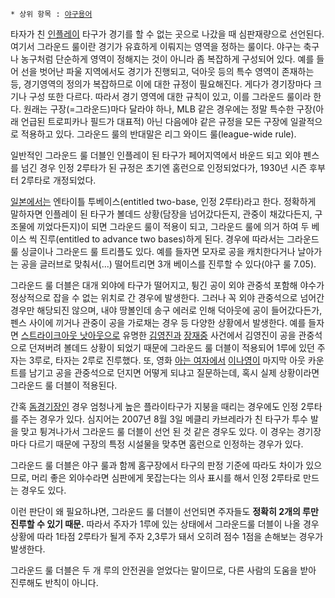  * 상위 항목 : [[야구용어]]

타자가 친 [[인플레이]] 타구가 경기를 할 수 없는 곳으로 나갔을 때 심판재량으로 선언된다. 여기서 그라운드 룰이란 경기가 유효하게 이뤄지는 영역을 정하는 룰이다. 야구는 축구나 농구처럼 단순하게 영역이 정해지는 것이 아니라 좀 복잡하게 구성되어 있다. 예를 들어 선을 벗어난 파울 지역에서도 경기가 진행되고, 덕아웃 등의 특수 영역이 존재하는 등, 경기영역의 정의가 복잡하므로 이에 대한 규정이 필요해진다. 게다가 경기장마다 크기나 구성 또한 다르다. 따라서 경기 영역에 대한 규칙이 있고, 이를 그라운드 룰이라 한다. 원래는 구장(=그라운드)마다 달라야 하나, MLB 같은 경우에는 정말 특수한 구장(아래 언급된 트로피카나 필드가 대표적) 아닌 다음에야 같은 규정을 모든 구장에 일괄적으로 적용하고 있다. 그라운드 룰의 반대말은 리그 와이드 룰(league-wide rule).

일반적인 그라운드 룰 더블인 인플레이 된 타구가 페어지역에서 바운드 되고 외야 펜스를 넘긴 경우 인정 2루타가 된 규정은 초기엔 홈런으로 인정되었다가, 1930년 시즌 후부터 2루타로 개정되었다.

[[일본]]에서는 엔타이틀 투베이스(entitled two-base, 인정 2루타)라고 한다. 정확하게 말하자면 인플레이 된 타구가 볼데드 상황(담장을 넘어갔다든지, 관중이 채갔다든지, 구조물에 끼었다든지)이 되면 그라운드 룰이 적용이 되고, 그라운드 룰에 의거 하여 두 베이스 씩 진루(entitled to advance two bases)하게 된다. 경우에 따라서는 그라운드 룰 싱글이나 그라운드 룰 트리플도 있다. 예를 들자면 모자로 공을 캐치한다거나 날아가는 공을 글러브로 맞춰서(...) 떨어트리면 3개 베이스를 진루할 수 있다(야구 룰 7.05).

그라운드 룰 더블은 대개 외야에 타구가 떨어지고, 튕긴 공이 외야 관중석 포함해 야수가 정상적으로 잡을 수 없는 위치로 간 경우에 발생한다. 그러나 꼭 외야 관중석으로 넘어간 경우만 해당되진 않으며, 내야 땅볼인데 송구 에러로 인해 덕아웃에 공이 들어갔다든가, 펜스 사이에 끼거나 관중이 공을 가로채는 경우 등 다양한 상황에서 발생한다. 예를 들자면 [[스트라이크아웃 낫아웃]]으로 유명한 [[김영진]]과 [[장재중]] 사건에서 김영진이 공을 관중석으로 던져버려 볼데드 상황이 되었기 때문에 그라운드 룰 더블이 적용되어 1루에 있던 주자는 3루로, 타자는 2루로 진루했다. 또, 영화 [[아는 여자]]에서 [[이나영]]이 마지막 아웃 카운트를 남기고 공을 관중석으로 던지면 어떻게 되냐고 질문하는데, 혹시 실제 상황이라면 그라운드 룰 더블이 적용된다.

간혹 [[돔경기장]]인 경우 엄청나게 높은 플라이타구가 지붕을 때리는 경우에도 인정 2루타를 주는 경우가 있다. 심지어는 2007년 8월 3일 메클리 카브레라가 친 타구가 투수 발을 맞고 튕겨나가서 그라운드 룰 더블이 선언 된 것 같은 경우도 있다. 이 경우는 경기장 마다 다르기 때문에 구장의 특정 시설물을 맞추면 홈런으로 인정하는 경우가 있다.

그라운드 룰 더블은 야구 룰과 함께 홈구장에서 타구의 판정 기준에 따라도 차이가 있으므로, 머리 좋은 외야수라면 심판에게 못잡는다는 의사 표시를 해서 인정 2루타로 만드는 경우도 있다. 

이런 판단이 왜 필요하냐면, 그라운드 룰 더블이 선언되면 주자들도 '''정확히 2개의 루만 진루할 수 있기 때문.''' 따라서 주자가 1루에 있는 상태에서 그라운드룰 더블이 나올 경우 상황에 따라 1타점 2루타가 될게 주자 2,3루가 돼서 오히려 점수 1점을 손해보는 경우가 발생한다.

그라운드 룰 더블은 두 개 루의 안전권을 얻었다는 말이므로, 다른 사람의 도움을 받아 진루해도 반칙이 아니다.
